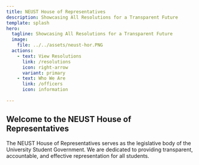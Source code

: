 ```yaml
---
title: NEUST House of Representatives
description: Showcasing All Resolutions for a Transparent Future
template: splash
hero:
  tagline: Showcasing All Resolutions for a Transparent Future
  image:
    file: ../../assets/neust-hor.PNG
  actions:
    - text: View Resolutions
      link: /resolutions
      icon: right-arrow
      variant: primary
    - text: Who We Are
      link: /officers
      icon: information
      
---
```


## Welcome to the NEUST House of Representatives

The NEUST House of Representatives serves as the legislative body of the University Student Government. We are dedicated to providing transparent, accountable, and effective representation for all students.
